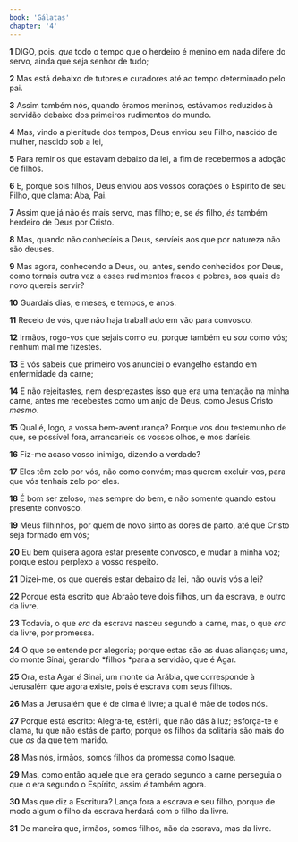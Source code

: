```yaml
---
book: 'Gálatas'
chapter: '4'
---
```


**1** DIGO, pois, _que_ todo o tempo que o herdeiro é menino em nada difere do servo, ainda que seja senhor de tudo;

**2** Mas está debaixo de tutores e curadores até ao tempo determinado pelo pai.

**3** Assim também nós, quando éramos meninos, estávamos reduzidos à servidão debaixo dos primeiros rudimentos do mundo.

**4** Mas, vindo a plenitude dos tempos, Deus enviou seu Filho, nascido de mulher, nascido sob a lei,

**5** Para remir os que estavam debaixo da lei, a fim de recebermos a adoção de filhos.

**6** E, porque sois filhos, Deus enviou aos vossos corações o Espírito de seu Filho, que clama: Aba, Pai.

**7** Assim que já não és mais servo, mas filho; e, se _és_ filho, _és_ também herdeiro de Deus por Cristo.

**8** Mas, quando não conhecíeis a Deus, servíeis aos que por natureza não são deuses.

**9** Mas agora, conhecendo a Deus, ou, antes, sendo conhecidos por Deus, como tornais outra vez a esses rudimentos fracos e pobres, aos quais de novo quereis servir?

**10** Guardais dias, e meses, e tempos, e anos.

**11** Receio de vós, que não haja trabalhado em vão para convosco.

**12** Irmãos, rogo-vos que sejais como eu, porque também eu _sou_ como vós; nenhum mal me fizestes.

**13** E vós sabeis que primeiro vos anunciei o evangelho estando em enfermidade da carne;

**14** E não rejeitastes, nem desprezastes isso que era uma tentação na minha carne, antes me recebestes como um anjo de Deus, como Jesus Cristo _mesmo_.

**15** Qual é, logo, a vossa bem-aventurança? Porque vos dou testemunho de que, se possível fora, arrancaríeis os vossos olhos, e mos daríeis.

**16** Fiz-me acaso vosso inimigo, dizendo a verdade?

**17** Eles têm zelo por vós, não como convém; mas querem excluir-vos, para que vós tenhais zelo por eles.

**18** É bom ser zeloso, mas sempre do bem, e não somente quando estou presente convosco.

**19** Meus filhinhos, por quem de novo sinto as dores de parto, até que Cristo seja formado em vós;

**20** Eu bem quisera agora estar presente convosco, e mudar a minha voz; porque estou perplexo a vosso respeito.

**21** Dizei-me, os que quereis estar debaixo da lei, não ouvis vós a lei?

**22** Porque está escrito que Abraão teve dois filhos, um da escrava, e outro da livre.

**23** Todavia, o que _era_ da escrava nasceu segundo a carne, mas, o que _era_ da livre, por promessa.

**24** O que se entende por alegoria; porque estas são as duas alianças; uma, do monte Sinai, gerando *filhos *para a servidão, que é Agar.

**25** Ora, esta Agar _é_ Sinai, um monte da Arábia, que corresponde à Jerusalém que agora existe, pois é escrava com seus filhos.

**26** Mas a Jerusalém que é de cima é livre; a qual é mãe de todos nós.

**27** Porque está escrito: Alegra-te, estéril, que não dás à luz; esforça-te e clama, tu que não estás de parto; porque os filhos da solitária são mais do que _os_ da que tem marido.

**28** Mas nós, irmãos, somos filhos da promessa como Isaque.

**29** Mas, como então aquele que era gerado segundo a carne perseguia o que o era segundo o Espírito, assim _é_ também agora.

**30** Mas que diz a Escritura? Lança fora a escrava e seu filho, porque de modo algum o filho da escrava herdará com o filho da livre.

**31** De maneira que, irmãos, somos filhos, não da escrava, mas da livre.
